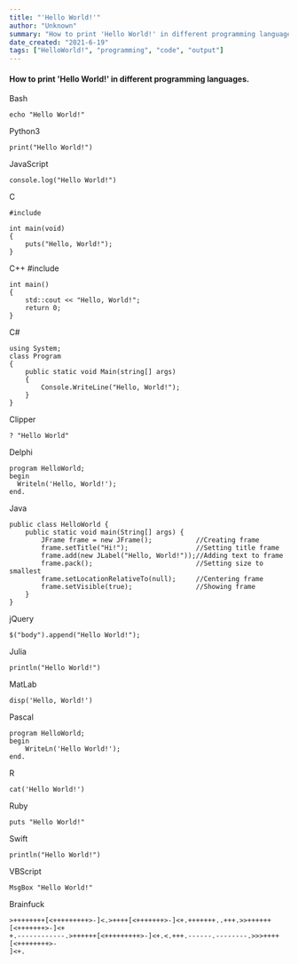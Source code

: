 ```yaml
---
title: "'Hello World!'"
author: "Unknown"
summary: "How to print 'Hello World!' in different programming languages."
date_created: "2021-6-19"
tags: ["HelloWorld!", "programming", "code", "output"]
---
```


#### How to print 'Hello World!' in different programming languages.

Bash
	
	echo "Hello World!"

Python3
	
	print("Hello World!")

JavaScript
	
	console.log("Hello World!")

C
	
	#include 
	 
	int main(void)
	{
	    puts("Hello, World!");
	}

C++
	#include 
	 
	int main()
	{
	    std::cout << "Hello, World!";
	    return 0;
	}

C#
	
	using System;
	class Program
	{
	    public static void Main(string[] args)
	    {
	        Console.WriteLine("Hello, World!");
	    }
	}

Clipper
	
	? "Hello World"

Delphi
	
	program HelloWorld;
	begin
	  Writeln('Hello, World!');
	end.

Java
	
	public class HelloWorld {
	    public static void main(String[] args) {
	        JFrame frame = new JFrame();           //Creating frame
	        frame.setTitle("Hi!");                 //Setting title frame
	        frame.add(new JLabel("Hello, World!"));//Adding text to frame
	        frame.pack();                          //Setting size to smallest
	        frame.setLocationRelativeTo(null);     //Centering frame
	        frame.setVisible(true);                //Showing frame
	    }
	}

jQuery

	$("body").append("Hello World!");

Julia

	println("Hello World!")

MatLab

	disp('Hello, World!')

Pascal
	
	program HelloWorld;
	begin
		WriteLn('Hello World!');
	end.

R

	cat('Hello World!')

Ruby

	puts "Hello World!"

Swift
	
	println("Hello World!")

VBScript

	MsgBox "Hello World!"

Brainfuck

	>++++++++[<+++++++++>-]<.>++++[<+++++++>-]<+.+++++++..+++.>>++++++[<+++++++>-]<+
	+.------------.>++++++[<+++++++++>-]<+.<.+++.------.--------.>>>++++[<++++++++>-
	]<+.

